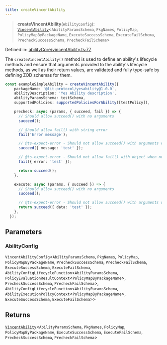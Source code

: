 ```yaml
---
title: createVincentAbility
---
```


> **createVincentAbility**(`AbilityConfig`): [`VincentAbility`](/api-reference/ability-sdk/type-aliases/VincentAbility)\<`AbilityParamsSchema`, `PkgNames`, `PolicyMap`, `PolicyMapByPackageName`, `ExecuteSuccessSchema`, `ExecuteFailSchema`, `PrecheckSuccessSchema`, `PrecheckFailSchema`\>

Defined in: [abilityCore/vincentAbility.ts:77](https://github.com/LIT-Protocol/Vincent/blob/24971b3553e0b3a0f81730455f8a1892791091ad/packages/libs/ability-sdk/src/lib/abilityCore/vincentAbility.ts#L77)

The `createVincentAbility()` method is used to define an ability's lifecycle methods and ensure that arguments provided to the ability's
lifecycle methods, as well as their return values, are validated and fully type-safe by defining ZOD schemas for them.

```typescript
const exampleSimpleAbility = createVincentAbility({
    packageName: '@lit-protocol/yesability@1.0.0',
    abilityDescription: 'Yes Ability description',
    abilityParamsSchema: testSchema,
    supportedPolicies: supportedPoliciesForAbility([testPolicy]),

    precheck: async (params, { succeed, fail }) => {
      // Should allow succeed() with no arguments
      succeed();

      // Should allow fail() with string error
      fail('Error message');

      // @ts-expect-error - Should not allow succeed() with arguments when no schema
      succeed({ message: 'test' });

      // @ts-expect-error - Should not allow fail() with object when no schema
      fail({ error: 'test' });

      return succeed();
    },

    execute: async (params, { succeed }) => {
      // Should allow succeed() with no arguments
      succeed();

      // @ts-expect-error - Should not allow succeed() with arguments when no schema
      return succeed({ data: 'test' });
    },
  });
```

## Parameters

### AbilityConfig

`VincentAbilityConfig`\<`AbilityParamsSchema`, `PkgNames`, `PolicyMap`, `PolicyMapByPackageName`, `PrecheckSuccessSchema`, `PrecheckFailSchema`, `ExecuteSuccessSchema`, `ExecuteFailSchema`, `AbilityConfigLifecycleFunction`\<`AbilityParamsSchema`, `PolicyEvaluationResultContext`\<`PolicyMapByPackageName`\>, `PrecheckSuccessSchema`, `PrecheckFailSchema`\>, `AbilityConfigLifecycleFunction`\<`AbilityParamsSchema`, `AbilityExecutionPolicyContext`\<`PolicyMapByPackageName`\>, `ExecuteSuccessSchema`, `ExecuteFailSchema`\>\>

## Returns

[`VincentAbility`](/api-reference/ability-sdk/type-aliases/VincentAbility)\<`AbilityParamsSchema`, `PkgNames`, `PolicyMap`, `PolicyMapByPackageName`, `ExecuteSuccessSchema`, `ExecuteFailSchema`, `PrecheckSuccessSchema`, `PrecheckFailSchema`\>
